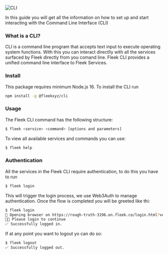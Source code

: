 ![CLI](/fleek-cli.png)

In this guide you will get all the information on how to set up and start interacting with the Command Line Interface (CLI)

### What is a CLI?

CLI is a command line program that accepts text input to execute operating system functions. With this you can interact directlly with all the services surfaced by Fleek directly from you comand line. Fleek CLI provides a unified command line interface to Fleek Services.

### Install

This package requires minimum Node.js 16. To install the CLI run

``` bash copy
npm install -g @fleekxyz/cli
```

### Usage

The Fleek CLI command has the following structure:

``` bash copy
$ fleek <service> <command> [options and parameters]
```

To view all available services and commands you can use:
```bash copy
$ fleek help
```

### Authentication

All the services in the Fleek CLI require authentication, to do this you have to run

```bash copy
$ fleek login
```
This will trigger the login process, we use Web3Auth to manage authentication. Once the flow is completed you will be greeted like thi:

```bash copy
$ fleek login
🔗 Opening browser on https://rough-truth-3196.on.fleek.co/login.html?verificationSession=... 
🧑‍💻 Please login to continue
✅ Successfully logged in.
```

If at any point you want to logout yo can do so:

```bash copy
$ fleek logout
✅ Successfully logged out.
```